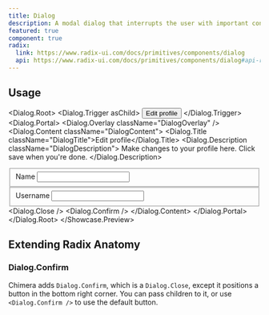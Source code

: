 ```yaml
---
title: Dialog
description: A modal dialog that interrupts the user with important content and expects a response.
featured: true
component: true
radix:
  link: https://www.radix-ui.com/docs/primitives/components/dialog
  api: https://www.radix-ui.com/docs/primitives/components/dialog#api-reference
---
```



## Usage

<Showcase>
<Showcase.Preview>

<Dialog.Root>
  <Dialog.Trigger asChild>
    <Button variant="secondary">
      Edit profile
    </Button>
  </Dialog.Trigger>
  <Dialog.Portal>
    <Dialog.Overlay className="DialogOverlay" />
    <Dialog.Content className="DialogContent">
      <Dialog.Title className="DialogTitle">Edit profile</Dialog.Title>
      <Dialog.Description className="DialogDescription">
        Make changes to your profile here. Click save when you're done.
      </Dialog.Description>
      <fieldset className="Fieldset">
        <label className="Label" htmlFor="name">
          Name
        </label>
        <Input className="Input" id="name" defaultValue="Pedro Duarte" />
      </fieldset>
      <fieldset className="Fieldset">
        <label className="Label" htmlFor="username">
          Username
        </label>
        <Input className="Input" id="username" defaultValue="@peduarte" />
      </fieldset>
      <Dialog.Close />
      <Dialog.Confirm />
    </Dialog.Content>
  </Dialog.Portal>
</Dialog.Root>
</Showcase.Preview>
</Showcase>

## Extending Radix Anatomy

### Dialog.Confirm

Chimera adds `Dialog.Confirm`, which is a `Dialog.Close`, except it positions a button in the bottom right corner. You can pass children to it, or use `<Dialog.Confirm />` to use the default button.
